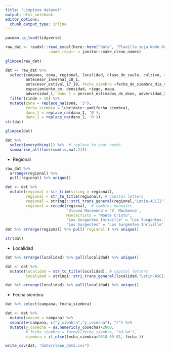 ```yaml
---
title: "Limpieza dataset"
output: html_notebook
editor_options: 
  chunk_output_type: inline
---
```


```r
pacman::p_load(tidyverse) 

raw_dat <- readxl::read_excel(here::here("data", "Planilla soja Nodo Oeste - Juanchi.xlsx"),
                   .name_repair = janitor::make_clean_names) 
 
glimpse(raw_dat)
```

```r
dat <- raw_dat %>% 
  select(campana, zona, regional, localidad, clase_de_suelo, cultivo, rinde = rendimiento_qq_ha,
         antecesor_invernal_18_1, 
         antecesor_estival_17_18, fecha_siembra =fecha_de_siembra_dia_mes, variedad, grupo_de_madurez, 
         espaciamiento_cm, densidad, riego, napa, 
         adversidad_1, dano_1 = percent_estimados_de_dano, adversidad_2, dano_2 = percent_estimados_de_dano1) %>% 
  filter(rinde > 10) %>%
  mutate(zona = replace_na(zona, '3'), 
         fecha_siembra = lubridate::ymd(fecha_siembra), 
         dano_1 = replace_na(dano_1, '0'), 
         dano_2 = replace_na(dano_2, '0'))
str(dat)

glimpse(dat)
```

```r
dat %>%
  select(everything()) %>%  # replace to your needs
  summarise_all(funs(sum(is.na(.))))
```

- Regional

```r
raw_dat %>% 
  arrange(regional) %>%
  pull(regional) %>% unique()
```
 

```r
dat <- dat %>%
  mutate(regional = str_trim(string = regional),
         regional = str_to_title(regional), # capital letters
         regional = stringi::stri_trans_general(regional,"Latin-ASCII"), # sacar acentos
         regional = recode(regional,  # cambios manuales
                           'Vicuna Mackenna'= 'V. Mackenna',
                           Montecristo = "Monte Cristo",
                           "Los Surgentes Inriville" = "Los Surgentes-Inriville",
                           "Los Surgentes" = "Los Surgentes-Inriville"))
dat %>% arrange(regional) %>% pull(`regional`) %>% unique()
```

```r
str(dat)
```


- Localidad

```r
dat %>% arrange(localidad) %>% pull(localidad) %>% unique()

dat <- dat %>%
  mutate(localidad = str_to_title(localidad), # capital letters
         localidad = stringi::stri_trans_general(localidad,"Latin-ASCII"))  

dat %>% arrange(localidad) %>% pull(localidad) %>% unique()
```

- Fecha siembra

```r
dat %>% select(campana, fecha_siembra)

dat <- dat %>% 
  mutate(season = campana) %>% 
  separate(campana, c("y_siembra","y_cosecha"), "/") %>%   
  mutate(y_cosecha = as.numeric(y_cosecha)+2000, 
         # fecha_siembra = format(fecha_siembra, "%d-%m"),
         siembra = if_else(fecha_siembra>2018-09-01, fecha ))  
```

```r
write_csv(dat, "data/clean_data.csv")
```
